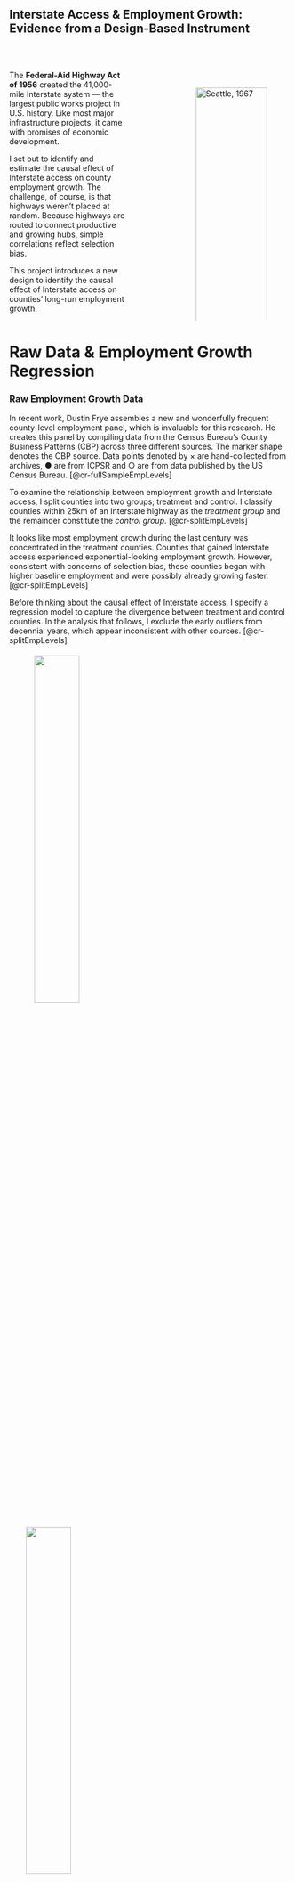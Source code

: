 

::: {.intro-center}
## Interstate Access & Employment Growth: <br> Evidence from a Design-Based Instrument

<br>

::::: columns
::: {.column width="45%"}

The **Federal-Aid Highway Act of 1956** created the 41,000-mile Interstate system — the largest public works project in U.S. history. Like most major infrastructure projects, it came with promises of economic development.

I set out to identify and estimate the causal effect of Interstate access on county employment growth. The challenge, of course, is that highways weren’t placed at random. Because highways are routed to connect productive and growing hubs, simple correlations reflect selection bias.

This project introduces a new design to identify the causal effect of Interstate access on counties' long-run employment growth.
:::

::: {.column width="10%"}

:::

::: {.column width="45%"}
<br>

![Seattle, 1967](images/Alaskan-Way-Viaduct-Seattle-1967.jpg){style="float: right; margin-left: 5em; width:100%"}
:::
:::::


:::



# Raw Data & Employment Growth Regression

### Raw Employment Growth Data

:::: {.cr-section layout="overlay-right"}
In recent work, Dustin Frye assembles a new and wonderfully frequent county-level employment panel, which is invaluable for this research. He creates this panel by compiling data from the Census Bureau's County Business Patterns (CBP) across three different sources. The marker shape denotes the CBP source. Data points denoted by &times; are hand-collected from archives, &#9679; are from ICPSR and &#9675; are from data published by the US Census Bureau. [@cr-fullSampleEmpLevels]



To examine the relationship between employment growth and Interstate access, I split counties into two groups; treatment and control. I classify counties within 25km of an Interstate highway as the *treatment group* and the remainder constitute the *control group*. [@cr-splitEmpLevels]


It looks like most employment growth during the last century was concentrated in the treatment counties. Counties that gained Interstate access experienced exponential-looking employment growth. However, consistent with concerns of selection bias, these counties began with higher baseline employment and were possibly already growing faster. [@cr-splitEmpLevels]

Before thinking about the causal effect of Interstate access, I specify a regression model to capture the divergence between treatment and control counties. In the analysis that follows, I exclude the early outliers from decennial years, which appear inconsistent with other sources. [@cr-splitEmpLevels]

::: {#cr-fullSampleEmpLevels}
![](images/rawGrowthRates/fullSampleEmpLevels.jpeg){width="40%" style="padding:5px; margin-left: 40px;"}
![](images/rawGrowthRates/blankLegendSpace.jpeg){width="40%" style="margin-left: 30px; display: block; margin-right: auto;"}
:::

::: {#cr-splitEmpLevels}
![](images/rawGrowthRates/empLevels.jpeg){width="40%" style="padding:5px; margin-left: 40px;"}
![](images/rawGrowthRates/levelsLegend.jpeg){width="40%" style="margin-left: 30px; display: block; margin-right: auto;"}
:::
::::

### Baseline Employment Growth Regression Model

<br>

To flexibly capture dynamic effects while preserving statistical power, I group years into 4-year periods, $\tau \in \{1970\text{-}1974,\,1975\text{-}1979,\,\dots,\,2010\text{-}2014\}$. For each period $\tau$, I estimate the following specification, with counties indexed by $c$:

::: {style="font-size: 1.25em;"}
$$
\log(Y_{c, t}) - \log(Y_{c,1953}) 
= \beta_{0,\tau} + \beta_{1,\tau}\,\text{Treatment}_{c} 
+ X_{c}\gamma_{\tau} + \delta_{t} + \varepsilon_{c, t}
$$
:::

The dependent variable is the log change in employment in county $c$ since 1953. The coefficient $\beta_{1,\tau}$ measures the relationship between Interstate access and post-construction employment growth at period $\tau$. The indicator $\text{Treatment}_{c}$ equals one if county $c$ was within 25km of an Interstate highway. The vector $X_{c}$ includes baseline county characteristics measured prior to Interstate construction, and $\delta_{t}$ denotes year fixed effects.

:::: {.cr-section layout="overlay-right"}
The table reports the OLS estimates of $\beta_{1,\tau}$. The pattern of results is unsurprising given the raw data; the estimates are statistically significant and grow in magnitude over time. @cr-ols

Because the dependent variable is a log difference, the coefficient $\beta_{1,\tau}$ can be interpreted as the percentage difference in cumulative employment growth between treatment and control counties from 1953 to time period $\tau$. In particular, a coefficient $\hat\beta_{1,\tau}$ implies that treatment counties experienced $(e^{\hat\beta_{1,\tau}} - 1) \times 100$ percent higher growth relative to controls. For small coefficients, the approximation $\hat\beta_{1,\tau} \times 100$ is accurate; for example, $\hat\beta_{1,\tau} = 0.33$ corresponds to about 39 percent higher cumulative growth. @cr-ols



::: {#cr-ols style="width:35%; margin-left:5%; margin-right:auto; font-size:0.9em;"}
| Time Period | Coefficient Estimate | Standard Error | P-Val  |
|-------------|----------------------|----------------|--------|
| 1970–1974   | 0.073                | 0.023          | 0.0014 |
| 1975–1979   | 0.100                | 0.026          | 0.0001 |
| 1980–1984   | 0.128                | 0.030          | 0.0000 |
| 1985–1989   | 0.172                | 0.036          | 0.0000 |
| 1990–1994   | 0.195                | 0.039          | 0.0000 |
| 1995–1999   | 0.229                | 0.043          | 0.0000 |
| 2000–2004   | 0.274                | 0.047          | 0.0000 |
| 2005–2009   | 0.307                | 0.049          | 0.0000 |
| 2010–2014   | 0.326                | 0.049          | 0.0000 |

*Note: Conley standard errors with a 100km cutoff. N = 13,845.*
:::

::::


# Construction of Instrument


:::: {.cr-section layout="overlay-right"}
Due to selection bias, OLS estimates of $\beta_{1, \tau}$ might differ from the causal effect on Interstate access. To address this bias, I find an *instrumental variable* (IV) for $\text{Treatment}_{c}$. In other words, I construct a variable that (1) predicts which counties were more likely to receive Interstate access, but (2) is not correlated with underlying location fundamentals or other unobserved factors that shape local labor market growth. [@cr-ike]

To find such a variable, I turn to the original planning documents to learn how Interstate routes were chosen. From this, I develop a model that predicts where routes were planned and isolate the component that is uncorrelated with counties’ potential outcomes. [@cr-ike]

So, with that, let’s look more closely at the planning documents. How did planners actually decide on these routes? And was any part of that process exogenous to counties’ employment growth? [@cr-ike]{pan-to="0%,-30%" scale-by="2"}

::: {#cr-ike}
![](images/ikeSigning.jpg){width="70%" fig-align="left"}
:::
::::

<br>

### An exogenous planning shock?

:::: {.cr-section layout="overlay-right"}

These are excerpts from the 1944 report of the National Interregional Highway Committee, which outlined a plan for the future Interstate system. The section entitled *Determinants of Selection* describes that, in effect, planners picked dense, productive hubs and drew routes to connect them. Emphasis on the word *Selection*! Counties that gained Interstate access were either large and growing or happened to lie along these corridors, making treatment counties systematically different from those left out. [@cr-planningdocs]

However, the map hints at an arbitrary planning shock. Planners appear to have grouped cities by their 1940 population when drawing networks, and the final plan emphasized connecting cities with populations above 50,000. [@cr-planningdocs]

::: {#cr-planningdocs}
![](images/report/determinantsOfSelection.png){width="40%" style="border:2px solid #444; padding:5px; margin-left: 40px;"}

![](images/report/recommendedSystemMap.png){width="40%" style="margin-left: 40px"}

![](images/report/anyEffort.png){width="40%" style="border:2px solid #444; padding:5px; margin-left: 40px;"}
:::
::::


### Testing for a Discontinuity

<br>

I overlay 1940 counties with the Interstate system and, by bins of log 1940 population, compute the share of counties intersected by a highway. The probability of receiving an Interstate jumps by about 20 percentage points at the 50,000 population cutoff.

Additionally, other county characteristics and the density of counties remain smooth at this cutoff, which suggests that this is a natural experiment. Near the cutoff, there is a set of counties that shared similar potential outcomes, on average. However, for a random reason, only some of them gained Interstate access. 

This looks like a promising fuzzy RD design but, because it uses only counties near the cutoff, estimates are too underpowered to learn anything. So, what _can_ we learn from this natural experiment?

::::: {.columns .center-cols}

::: {.column width="40%"}
![](images/rdd/connectedFull.jpeg)
:::

::: {.column width="40%"}
![](images/rdd/density.jpeg)
:::
:::::

<br>

::: {.info-block}
### &#128161; There is a lot of non-random exposure to this exogenous shock

For many counties, their distance to an Interstate depends partly on the exogenous inclusion of a near-cutoff population hubs to the Interstate network. In this spatial setting, the random inclusion of a county generates treatment variation in other counties that must be traversed to connect it to the network. 

But exposure to this source of variation is itself non-random. The instrument I construct builds on this insight: it captures the induced treatment variation and, following Borusyak and Hull (2023), I apply their recentering procedure to isolate the random component.
:::

<br>

### Stylized Example

A visualization of a stylized example will help.

:::: {.cr-section layout="overlay-right"}

Here are five major population hubs. Three of them, shown in blue, are clearly above the cutoff. The two others, shown in red, have populations close to 50,000. [@cr-blankNodes]

Imagine a sharp RD: every hub with a population above 50,000 is targeted by planners, and none below that threshold are included. For the red hubs, inclusion is essentially a coin flip: if they have 49,000 residents, they are excluded; if 51,000, they are included. [@cr-blankNodes]

After seeing the populations of the red hubs, planners build this network to efficiently connect hubs. Consequently, the grey counties are treated. [@cr-network1]

Despite the randomness, comparisons of treated and control counties remain confounded by selection. Counties near large, productive hubs - or lying on the corridors between them - benefit from those locations regardless of highways. Also, centrally located counties are always more likely to be traversed, but also gain from centrality alone. [@cr-network1]

I simulate the four counterfactual networks that could have been built, given the possible connection status of the two coin-flip red hubs.  [@cr-counterfactuals]


Then, to summarize the non-random component of the treatment variation driven by the cutoff, I calculate counties' expected treatment across these counterfactuals. [@cr-expectedTreatment]


::: {#cr-blankNodes}
![](images/ivFigs/blankNodes.png){width="40%" style="float:left; margin-right:2em; margin-left:0;"}

:::

::: {#cr-network1}
![](images/ivFigs/network1.png){width="40%" style="float:left; margin-right:2em; margin-left:0;"}
:::

::: {#cr-counterfactuals}
![](images/ivFigs/simulatedNetworks.gif){width="40%" style="float:left; margin-right:2em; margin-left:0;"}
:::


::: {#cr-expectedTreatment}
![](images/ivFigs/ETreatment.png){width="40%" style="float:left; margin-right:2em; margin-left:0;"}
:::

::::

::: {.info-block}
### &#10068; Why does this work? 

The actual treatment combines random variation (from the cutoff-driven coin flips) and systematic variation (from planning priorities). By subtracting the expected treatment from the actual treatment, we get a 'recentered treatment' that is purged of the systematic component. Variation in the recentered treatment is driven only by the randomness of the cutoff.

Concretely, counties with a positive recentered treatment got a highway _only_ because they happened to be en route to a randomly included hub. Counties with a negative recentered treatment were missed, even though they could have been traversed in plausible counterfactual networks. That is good quasi-experimental identifying variation!
:::




::::: columns
::: {.column width="25%"}
![](images/ivFigs/actualTreatment.png)
:::

::: {.column width="10%" .text-center}
<br><br><br><br><br>
$$\Huge \mathbf{-}$$
:::

::: {.column width="25%"}
![](images/ivFigs/ETreatment.png)
:::

::: {.column width="10%" .text-center}
<br><br><br><br><br>
$$\Huge \mathbf{=}$$
<br><br><br><br>
:::

::: {.column width="25%"}
![](images/ivFigs/RecenteredTreatment.png)
:::
:::::

<br>


### Constructing a Recentered Instrument for US Counties

:::: {.cr-section layout="overlay-right"}

I extend this idea to construct a recentered instrument for $Treatment_c$, the indicator for a county being within 25km of an Interstate highway. [@cr-basemap]

The discontintuity implied a natural experiment; there was a set of counties near the cutoff that were plausibly randomly targeted by Interstate planners. To predict which counties these were, I estimate a probability model that incorporates other planning considerations - such as elevation, surface water, and military/manufacturing importance. The map shows the results of this prediction. Near-cutoff 'coin-flip' counties are in red and above-cutoff counties that would have been targeted regardless are blue. [@cr-compliersAndAlwaysTakersMap]

I select red counties that did in fact have populations above 50,000 and draw a straight-line network to connect them. Specifically, I use a proximity graph to predict an engineer's optimal network. [@cr-ivBetaSkeleton]

Analogous to the _actual treatment_ stylized example, an $UnadjustedIV_c$ is an indicator that equals 1 if a county is within 25km of the predicted network. Lying within 25km of this predicted network is theoretically (and statistically) a good predictor of $Treatment_c$. [@cr-unadjustedIV]

Then, by permuting which red counties get targetted, I simulate 50 predicted counterfactual networks. [@cr-counterfactualBetaSkeletons]

The share of predicted counterfactual networks that lie within 25km of a county is the expected instrument. [@cr-expectedIV]

And subtracting the expected instrument from the unadjusted instruments produces a recentered instrument. [@cr-recenteredIV]

It was a lot of work to get here and the _correct_ modelling choices are not obvious. But, ultimately, the recentered instrument is only useful if it satisfies the statistical properties of a valid instrumental variable. Recall the (testable) goal of constructing a variable that (1) predicts which counties were more likely to receive Interstate access, but (2) is not correlated with underlying location fundamentals or other unobserved factors that shape local labor market growth. [@cr-recenteredIV]

::: {#cr-basemap}
![](images/usFigs/basemap.jpeg){width="40%" style="margin-left: 30px; display: block; margin-right: auto;"}
:::

::: {#cr-compliersAndAlwaysTakersMap}
![](images/usFigs/compliersAndAlwaysTakersMap.jpeg){width="40%" style="margin-left: 30px; display: block; margin-right: auto;"}
:::

::: {#cr-ivBetaSkeleton}
![](images/usFigs/ivBetaSkeleton.jpeg){width="40%" style="margin-left: 30px; display: block; margin-right: auto;"}
:::

::: {#cr-counterfactualBetaSkeletons}
![](images/usFigs/allCounterfactualSimulations.jpeg){width="40%" style="margin-left: 30px; display: block; margin-right: auto;"}
:::

::: {#cr-unadjustedIV}
![](images/usFigs/iv_25km.jpeg){width="40%" style="margin-left: 30px; display: block; margin-right: auto;"}
:::

::: {#cr-expectedIV}
![](images/usFigs/eIV_25km.jpeg){width="40%" style="margin-left: 30px; display: block; margin-right: auto;"}
:::

::: {#cr-recenteredIV}
![](images/usFigs/rIV_25km.jpeg){width="40%" style="margin-left: 30px; display: block; margin-right: auto;"}
:::

:::::


# Validity of Instrument


### First Stage Regression

I run the following regression for with the unadjusted and recentered instruments on the right-hand side.
$$ \large
\text{Treatment}_{c} 
= \pi_{0} + \pi_{1}\text{Instrument}_{c} 
+ X_{c}\pi_2 + \varepsilon_{c}
$$


![](images/firstStage/firstStage.png){width="70%" fig-align="center"}

Column (1) shows that counties with $\text{UnadjustedIV}_{c} = 1$ are 35 percent more likely to gain Interstate access. The $R^2$ of 0.12 indicates that the unadjusted instrument explains a meaningful share of treatment status.

Column (3) shows that counties with $\text{RecenteredIV}_{c} = 1$ are 19 percent more likely to gain access. Focusing only on plausibly exogenous deviations explains about 1.3 percent of the variation in access, yielding an $F$-statistic of 37. While the predictive power is limited, this is expected in a design that strips away systematic exposure. Unlike natural experiments that rely on assumptions about counterfactual outcomes, this strategy relies on assumptions about shock assignment. The weak first stage reflects the fact that little in the actual construction process was random—a feature that, if anything, is reassuring.










### Testing the exclusion restriction

To interrogate the exclusion restriction, I test for correlatedness between $\text{RecenteredIV}_{c}$ and counties’ pre-Interstate employment growth, pre-Interstate characteristics, and latitude and longitude.

You can see these regression tables here:

- [Recentered IV does not predict counties pre-Interstate employment growth](preEmpTrend.html)

- [Recentered IV does not predict other pre-Interstate county characteristics](preInterstateChars.html)

- [Recentered IV is uncorrelated with latitude and longitude](econGeog.html)





# IV Estimates of the Employment Growth Regression


Let's now revisit our regression model, using the recentered instrument to instrument for $Treatment_{c}$

::: {style="font-size: 1.25em;"}
$$
\log(Y_{c, t}) - \log(Y_{c,1953}) 
= \beta_{0,\tau} + \beta_{1,\tau}\,\text{Treatment}_{c} 
+ X_{c}\gamma_{\tau} + \delta_{t} + \varepsilon_{c, t}
$$


![](images/coefplots/pooled/empFull.jpeg){width="40%" style="margin-left: 30px; display: block; margin-right: auto;"}
:::
